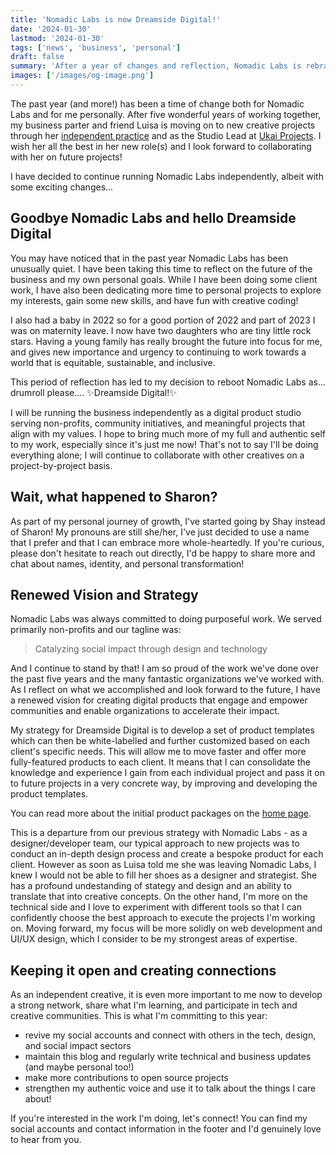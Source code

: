 ```yaml
---
title: 'Nomadic Labs is now Dreamside Digital!'
date: '2024-01-30'
lastmod: '2024-01-30'
tags: ['news', 'business', 'personal']
draft: false
summary: 'After a year of changes and reflection, Nomadic Labs is rebranding as Dreamside Digital!'
images: ['/images/og-image.png']
---
```



The past year (and more!) has been a time of change both for Nomadic Labs and for me personally. After five wonderful years of working together, my business parter and friend Luisa is moving on to new creative projects through her [independent practice](https://afloating.space/) and as the Studio Lead at [Ukai Projects](https://ukaiprojects.com/). I wish her all the best in her new role(s) and I look forward to collaborating with her on future projects! 

I have decided to continue running Nomadic Labs independently, albeit with some exciting changes... 

## Goodbye Nomadic Labs and hello Dreamside Digital

You may have noticed that in the past year Nomadic Labs has been unusually quiet. I have been taking this time to reflect on the future of the business and my own personal goals. While I have been doing some client work, I have also been dedicating more time to personal projects to explore my interests, gain some new skills, and have fun with creative coding! 

I also had a baby in 2022 so for a good portion of 2022 and part of 2023 I was on maternity leave. I now have two daughters who are tiny little rock stars. Having a young family has really brought the future into focus for me, and gives new importance and urgency to continuing to work towards a world that is equitable, sustainable, and inclusive. 

This period of reflection has led to my decision to reboot Nomadic Labs as... drumroll please.... ✨Dreamside Digital!✨ 

I will be running the business independently as a digital product studio serving non-profits, community initiatives, and meaningful projects that align with my values. I hope to bring much more of my full and authentic self to my work, especially since it's just me now! That's not to say I'll be doing everything alone; I will continue to collaborate with other creatives on a project-by-project basis. 

## Wait, what happened to Sharon?

As part of my personal journey of growth, I've started going by Shay instead of Sharon! My pronouns are still she/her, I've just decided to use a name that I prefer and that I can embrace more whole-heartedly. If you're curious, please don't hesitate to reach out directly, I'd be happy to share more and chat about names, identity, and personal transformation!

## Renewed Vision and Strategy

Nomadic Labs was always committed to doing purposeful work. We served primarily non-profits and our tagline was:

>Catalyzing social impact through design and technology

And I continue to stand by that! I am so proud of the work we've done over the past five years and the many fantastic organizations we've worked with. As I reflect on what we accomplished and look forward to the future, I have a renewed vision for creating digital products that engage and empower communities and enable organizations to accelerate their impact. 

My strategy for Dreamside Digital is to develop a set of product templates which can then be white-labelled and further customized based on each client's specific needs. This will allow me to move faster and offer more fully-featured products to each client. It means that I can consolidate the knowledge and experience I gain from each individual project and pass it on to future projects in a very concrete way, by improving and developing the product templates. 

You can read more about the initial product packages on the [home page](/#packages). 

This is a departure from our previous strategy with Nomadic Labs - as a designer/developer team, our typical approach to new projects was to conduct an in-depth design process and create a bespoke product for each client. However as soon as Luisa told me she was leaving Nomadic Labs, I knew I would not be able to fill her shoes as a designer and strategist. She has a profound undestanding of stategy and design and an ability to translate that into creative concepts. On the other hand, I'm more on the technical side and I love to experiment with different tools so that I can confidently choose the best approach to execute the projects I'm working on. Moving forward, my focus will be more solidly on web development and UI/UX design, which I consider to be my strongest areas of expertise.

## Keeping it open and creating connections

As an independent creative, it is even more important to me now to develop a strong network, share what I'm learning, and participate in tech and creative communities. This is what I'm committing to this year:

- revive my social accounts and connect with others in the tech, design, and social impact sectors
- maintain this blog and regularly write technical and business updates (and maybe personal too!)
- make more contributions to open source projects
- strengthen my authentic voice and use it to talk about the things I care about!

If you're interested in the work I'm doing, let's connect! You can find my social accounts and contact information in the footer and I'd genuinely love to hear from you.


